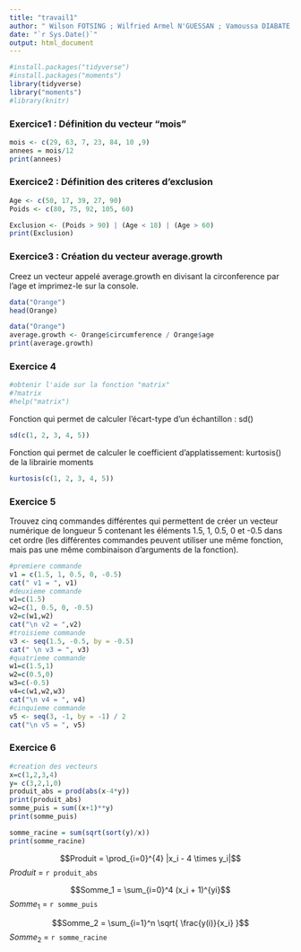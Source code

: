 ```yaml
---
title: "travail1"
author: " Wilson FOTSING ; Wilfried Armel N'GUESSAN ; Vamoussa DIABATE; Laurent Fabrice NGWE ; Iantsa Marie-Anne Randrianarivony"
date: "`r Sys.Date()`"
output: html_document
---
```


```r
#install.packages("tidyverse")
#install.packages("moments")
library(tidyverse)
library("moments")
#library(knitr)
```

### Exercice1 : Définition du vecteur "mois"

```r
mois <- c(29, 63, 7, 23, 84, 10 ,9)
annees = mois/12
print(annees)
```

### Exercice2 : Définition des criteres d’exclusion

```r
Age <- c(50, 17, 39, 27, 90)
Poids <- c(80, 75, 92, 105, 60)

Exclusion <- (Poids > 90) | (Age < 18) | (Age > 60)
print(Exclusion)
```

### Exercice3 : Création du vecteur average.growth 

Creez un vecteur appelé average.growth en divisant la circonference par l’age et imprimez-le sur la console.


```r
data("Orange")
head(Orange)
```




```r

data("Orange")
average.growth <- Orange$circumference / Orange$age
print(average.growth)

```


### Exercice 4 

```r

#obtenir l'aide sur la fonction "matrix"
#?matrix
#help("matrix")

```


Fonction qui permet de calculer l’écart-type d’un échantillon : sd()

```r
sd(c(1, 2, 3, 4, 5))
```

Fonction qui permet de calculer le coefficient d'applatissement: kurtosis() de la librairie moments

```r
kurtosis(c(1, 2, 3, 4, 5))
```


### Exercice 5 

Trouvez cinq commandes différentes qui permettent de créer un vecteur numérique de longueur 5 contenant les éléments 1.5, 1, 0.5, 0 et -0.5 dans cet ordre (les différentes commandes peuvent utiliser une même fonction, mais pas une même combinaison d’arguments de la fonction).

```r
#premiere commande
v1 = c(1.5, 1, 0.5, 0, -0.5)
cat(" v1 = ", v1)
#deuxieme commande
w1=c(1.5) 
w2=c(1, 0.5, 0, -0.5)
v2=c(w1,w2)
cat("\n v2 = ",v2)
#troisieme commande
v3 <- seq(1.5, -0.5, by = -0.5)
cat(" \n v3 = ", v3)
#quatrieme commande
w1=c(1.5,1)
w2=c(0.5,0)
w3=c(-0.5)
v4=c(w1,w2,w3)
cat("\n v4 = ", v4)
#cinquieme commande
v5 <- seq(3, -1, by = -1) / 2
cat("\n v5 = ", v5)

```
### Exercice 6 

```r
#creation des vecteurs
x=c(1,2,3,4)  
y= c(3,2,1,0)
produit_abs = prod(abs(x-4*y))
print(produit_abs)
somme_puis = sum((x+1)**y)
print(somme_puis)

somme_racine = sum(sqrt(sort(y)/x))
print(somme_racine)
```

$$Produit = \prod_{i=0}^{4} |x_i - 4 \times y_i|$$
$Produit$ = `r produit_abs`


$$Somme_1 = \sum_{i=0}^4 (x_i + 1)^{yi}$$
$Somme_1$ =  `r somme_puis`



$$Somme_2 = \sum_{i=1}^n \sqrt{ \frac{y(i)}{x_i}  }$$
$Somme_2$ = `r somme_racine`

